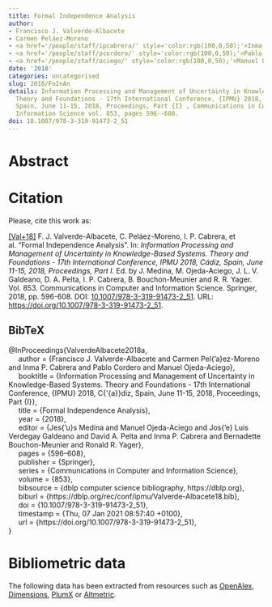 ```yaml
---
title: Formal Independence Analysis
author:
- Francisco J. Valverde-Albacete
- Carmen Peláez-Moreno
- <a href='/people/staff/ipcabrera/' style='color:rgb(100,0,50);'>Inma P. Cabrera</a>
- <a href='/people/staff/pcordero/' style='color:rgb(100,0,50);'>Pablo Cordero</a>
- <a href='/people/staff/aciego/' style='color:rgb(100,0,50);'>Manuel Ojeda-Aciego</a>
date: '2018'
categories: uncategorised
slug: 2018/FoInAn
details: Information Processing and Management of Uncertainty in Knowledge-Based Systems.
  Theory and Foundations - 17th International Conference, {IPMU} 2018, C{\'{a}}diz,
  Spain, June 11-15, 2018, Proceedings, Part {I} , Communications in Computer and
  Information Science vol. 853, pages 596--608.
doi: 10.1007/978-3-319-91473-2_51
---
```




# Abstract










# Citation
Please, cite this work as:


<a name=bib-ValverdeAlbacete2018a></a>[[Val+18]](#cite-ValverdeAlbacete2018a) F. J. Valverde-Albacete, C. Peláez-Moreno, I. P. Cabrera, et al. “Formal Independence Analysis”. In: _Information Processing and Management of Uncertainty in Knowledge-Based Systems. Theory and Foundations - 17th International Conference, IPMU 2018, Cádiz, Spain, June 11-15, 2018, Proceedings, Part I_. Ed. by J. Medina, M. Ojeda-Aciego, J. L. V. Galdeano, D. A. Pelta, I. P. Cabrera, B. Bouchon-Meunier and R. R. Yager. Vol. 853. Communications in Computer and Information Science. Springer, 2018, pp. 596-608. DOI: [10.1007/978-3-319-91473-2\_51](https://doi.org/10.1007%2F978-3-319-91473-2%5C_51). URL: [https://doi.org/10.1007/978-3-319-91473-2\_51](https://doi.org/10.1007/978-3-319-91473-2\_51).

::: {.callout-note appearance="minimal" collapse=true}

## BibTeX

@InProceedings{ValverdeAlbacete2018a,<br>&nbsp;&nbsp;&nbsp;&nbsp;  author = {Francisco J. Valverde-Albacete and Carmen Pel{\a'a}ez-Moreno and Inma P. Cabrera and Pablo Cordero and Manuel Ojeda-Aciego},<br>&nbsp;&nbsp;&nbsp;&nbsp;  booktitle = {Information Processing and Management of Uncertainty in Knowledge-Based Systems. Theory and Foundations - 17th International Conference, {IPMU} 2018, C{\'{a}}diz, Spain, June 11-15, 2018, Proceedings, Part {I}},<br>&nbsp;&nbsp;&nbsp;&nbsp;  title = {Formal Independence Analysis},<br>&nbsp;&nbsp;&nbsp;&nbsp;  year = {2018},<br>&nbsp;&nbsp;&nbsp;&nbsp;  editor = {Jes{\a'u}s Medina and Manuel Ojeda-Aciego and Jos{\a'e} Luis Verdegay Galdeano and David A. Pelta and Inma P. Cabrera and Bernadette Bouchon-Meunier and Ronald R. Yager},<br>&nbsp;&nbsp;&nbsp;&nbsp;  pages = {596--608},<br>&nbsp;&nbsp;&nbsp;&nbsp;  publisher = {Springer},<br>&nbsp;&nbsp;&nbsp;&nbsp;  series = {Communications in Computer and Information Science},<br>&nbsp;&nbsp;&nbsp;&nbsp;  volume = {853},<br>&nbsp;&nbsp;&nbsp;&nbsp;  bibsource = {dblp computer science bibliography, https://dblp.org},<br>&nbsp;&nbsp;&nbsp;&nbsp;  biburl = {https://dblp.org/rec/conf/ipmu/Valverde-Albacete18.bib},<br>&nbsp;&nbsp;&nbsp;&nbsp;  doi = {10.1007/978-3-319-91473-2\_51},<br>&nbsp;&nbsp;&nbsp;&nbsp;  timestamp = {Thu, 07 Jan 2021 08:57:40 +0100},<br>&nbsp;&nbsp;&nbsp;&nbsp;  url = {https://doi.org/10.1007/978-3-319-91473-2\_51},<br>}

:::



# Bibliometric data


The following data has been extracted from resources such as [OpenAlex](https://openalex.org/), [Dimensions](https://app.dimensions.ai/), [PlumX](https://www.elsevier.com/insights/metrics/plumx) or [Altmetric](https://www.altmetric.com/).

<div style="display: flex; justify-content: center; align-items: center; height: 100%;">
<span class="__dimensions_badge_embed__" data-doi="10.1007/978-3-319-91473-2_51" data-legend="always"></span></div><script async src="https://badge.dimensions.ai/badge.js" charset="utf-8"></script>

<div style="display: flex; justify-content: center; align-items: center; height: 100%;">
<a href="https://plu.mx/plum/a/?doi=10.1007/978-3-319-91473-2_51" class="plumx-details" data-site="plum" data-hide-when-empty="true">Formal Independence Analysis</a></div>

<div style="display: flex; justify-content: center; align-items: center; height: 100%;">
<script type="text/javascript" src="https://d1bxh8uas1mnw7.cloudfront.net/assets/embed.js"></script><div data-badge-type="medium-donut" class="altmetric-embed" data-badge-details="right" data-doi="10.1007/978-3-319-91473-2_51"></div></div>


## Cites

The following graph plots the number of cites received by this work from its publication, on a yearly basis.

```r
#| echo: false
#| results: asis
#| warning: false
#| message: false
source(here::here('scripts', 'manage_publications.R'))
df <- readRDS('citation_history.rds')
plot_citation_history(df)
```



## Papers citing this work

The following is a non-exhaustive list of papers that cite this work:


<a name=bib-Arag_n_2024></a>[[1]](#cite-Arag_n_2024) R. G. Aragón, J. Medina, and S. Molina-Ruiz. “The Notion of Bond in the Multi-adjoint Concept Lattice Framework”. In: _Advances in Artificial Intelligence_. Springer Nature Switzerland, 2024, p. 243–253. ISBN: 9783031627996. DOI: [10.1007/978-3-031-62799-6_25](https://doi.org/10.1007%2F978-3-031-62799-6_25). URL: [http://dx.doi.org/10.1007/978-3-031-62799-6_25](http://dx.doi.org/10.1007/978-3-031-62799-6_25).

<a name=bib-Barbot_2019></a>[[2]](#cite-Barbot_2019) N. Barbot, L. Miclet, and H. Prade. “Analogy between concepts”. In: _Artificial Intelligence_ 275 (Oct. 2019), p. 487–539. ISSN: 0004-3702. DOI: [10.1016/j.artint.2019.06.008](https://doi.org/10.1016%2Fj.artint.2019.06.008). URL: [http://dx.doi.org/10.1016/j.artint.2019.06.008](http://dx.doi.org/10.1016/j.artint.2019.06.008).

<a name=bib-Ignatov_2023></a>[[3]](#cite-Ignatov_2023) D. I. Ignatov. “A Note on the Number of (Maximal) Antichains in the Lattice of Set Partitions”. In: _Graph-Based Representation and Reasoning_. Springer Nature Switzerland, 2023, p. 56–69. ISBN: 9783031409608. DOI: [10.1007/978-3-031-40960-8_6](https://doi.org/10.1007%2F978-3-031-40960-8_6). URL: [http://dx.doi.org/10.1007/978-3-031-40960-8_6](http://dx.doi.org/10.1007/978-3-031-40960-8_6).

<a name=bib-Valverde_Albacete_2019></a>[[4]](#cite-Valverde_Albacete_2019) F. J. Valverde Albacete, C. Peláez-Moreno, P. Cordero, et al. “Formal Equivalence Analysis”. In: _Proceedings of the 2019 Conference of the International Fuzzy Systems Association and the European Society for Fuzzy Logic and Technology (EUSFLAT 2019)_. eusflat-19. Atlantis Press, 2019. DOI: [10.2991/eusflat-19.2019.109](https://doi.org/10.2991%2Feusflat-19.2019.109). URL: [http://dx.doi.org/10.2991/eusflat-19.2019.109](http://dx.doi.org/10.2991/eusflat-19.2019.109).

<a name=bib-Valverde_Albacete_2021></a>[[5]](#cite-Valverde_Albacete_2021) F. J. Valverde-Albacete and C. Peláez-Moreno. “Four-Fold Formal Concept Analysis Based on Complete Idempotent Semifields”. In: _Mathematics_ 9.2 (Jan. 2021), p. 173. ISSN: 2227-7390. DOI: [10.3390/math9020173](https://doi.org/10.3390%2Fmath9020173). URL: [http://dx.doi.org/10.3390/math9020173](http://dx.doi.org/10.3390/math9020173).

<a name=bib-Valverde_Albacete_2022></a>[[6]](#cite-Valverde_Albacete_2022) F. J. Valverde-Albacete, C. Peláez-Moreno, I. P. Cabrera, et al. “Encoding Non-global Time Representations into the Lattice of Divisibility”. In: _Information Processing and Management of Uncertainty in Knowledge-Based Systems_. Springer International Publishing, 2022, p. 118–129. ISBN: 9783031089718. DOI: [10.1007/978-3-031-08971-8_11](https://doi.org/10.1007%2F978-3-031-08971-8_11). URL: [http://dx.doi.org/10.1007/978-3-031-08971-8_11](http://dx.doi.org/10.1007/978-3-031-08971-8_11).

